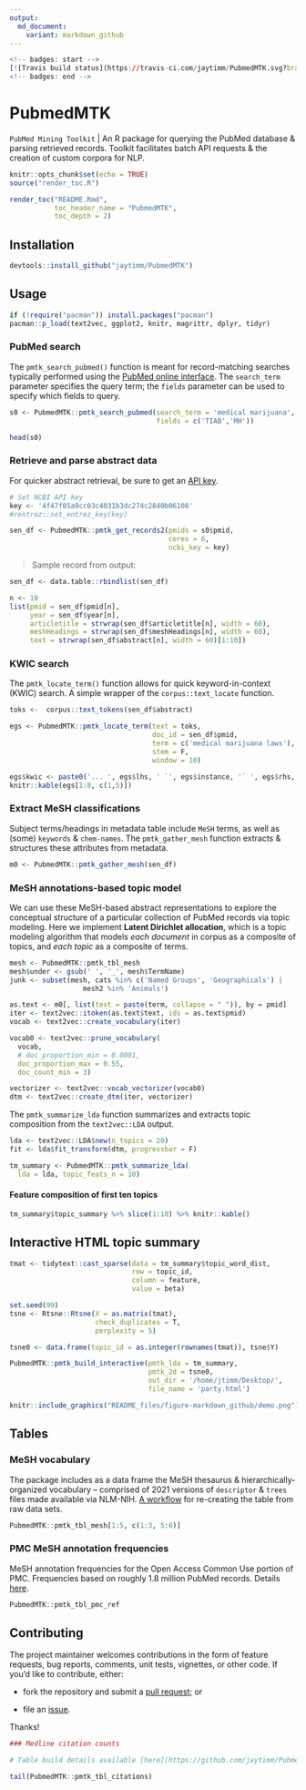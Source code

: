 ```yaml
---
output:
  md_document:
    variant: markdown_github
---
```


```r
<!-- badges: start -->
[![Travis build status](https://travis-ci.com/jaytimm/PubmedMTK.svg?branch=main)](https://travis-ci.com/jaytimm/PubmedMTK)
<!-- badges: end -->
```


# PubmedMTK

`PubMed Mining Toolkit` | An R package for querying the PubMed database & parsing retrieved records.  Toolkit facilitates batch API requests & the creation of custom corpora for NLP. 

```r
knitr::opts_chunk$set(echo = TRUE)
source("render_toc.R")
```


```r
render_toc("README.Rmd",
           toc_header_name = "PubmedMTK",
           toc_depth = 2)
```



## Installation

```r
devtools::install_github("jaytimm/PubmedMTK")
```


## Usage

```r
if (!require("pacman")) install.packages("pacman")
pacman::p_load(text2vec, ggplot2, knitr, magrittr, dplyr, tidyr)
```


### PubMed search

The `pmtk_search_pubmed()` function is meant for record-matching searches typically performed using the [PubMed online interface](https://pubmed.ncbi.nlm.nih.gov/).  The `search_term` parameter specifies the query term; the `fields` parameter can be used to specify which fields to query. 

```r
s0 <- PubmedMTK::pmtk_search_pubmed(search_term = 'medical marijuana', 
                                    fields = c('TIAB','MH'))
```


```r
head(s0)
```






### Retrieve and parse abstract data 

For quicker abstract retrieval, be sure to get an [API key](https://support.nlm.nih.gov/knowledgebase/article/KA-03521/en-us).    

```r
# Set NCBI API key
key <- '4f47f85a9cc03c4031b3dc274c2840b06108'
#rentrez::set_entrez_key(key)
```



```r
sen_df <- PubmedMTK::pmtk_get_records2(pmids = s0$pmid, 
                                       cores = 6, 
                                       ncbi_key = key) 
```


> Sample record from output:

```r
sen_df <- data.table::rbindlist(sen_df)

n <- 10
list(pmid = sen_df$pmid[n],
     year = sen_df$year[n],
     articletitle = strwrap(sen_df$articletitle[n], width = 60),
     meshHeadings = strwrap(sen_df$meshHeadings[n], width = 60),
     text = strwrap(sen_df$abstract[n], width = 60)[1:10])
```




### KWIC search

The `pmtk_locate_term()` function allows for quick keyword-in-context (KWIC) search.  A simple wrapper of the `corpus::text_locate` function. 

```r
toks <-  corpus::text_tokens(sen_df$abstract)

egs <- PubmedMTK::pmtk_locate_term(text = toks,
                                   doc_id = sen_df$pmid,
                                   term = c('medical marijuana laws'),
                                   stem = F,
                                   window = 10)

egs$kwic <- paste0('... ', egs$lhs, ' `', egs$instance, '` ', egs$rhs, ' ...')
knitr::kable(egs[1:8, c(1,5)])
```



### Extract MeSH classifications

Subject terms/headings in metadata table include `MeSH` terms, as well as (some) `keywords` & `chem-names`.   The `pmtk_gather_mesh` function extracts & structures these attributes from metadata. 

```r
m0 <- PubmedMTK::pmtk_gather_mesh(sen_df)
```




### MeSH annotations-based topic model

We can use these MeSH-based abstract representations to explore the conceptual structure of a particular collection of PubMed records via topic modeling. Here we implement **Latent Dirichlet allocation**, which is a topic modeling algorithm that models *each document* in corpus as a composite of topics, and *each topic* as a composite of terms.  

```r
mesh <- PubmedMTK::pmtk_tbl_mesh
mesh$under <- gsub(' ', '_', mesh$TermName)
junk <- subset(mesh, cats %in% c('Named Groups', 'Geographicals') |
                  mesh2 %in% 'Animals')
```


```r
as.text <- m0[, list(text = paste(term, collapse = " ")), by = pmid]
iter <- text2vec::itoken(as.text$text, ids = as.text$pmid)  
vocab <- text2vec::create_vocabulary(iter)

vocab0 <- text2vec::prune_vocabulary(
  vocab, 
  # doc_proportion_min = 0.0001,
  doc_proportion_max = 0.55,
  doc_count_min = 3) 

vectorizer <- text2vec::vocab_vectorizer(vocab0)
dtm <- text2vec::create_dtm(iter, vectorizer)
```



The `pmtk_summarize_lda` function summarizes and extracts topic composition from the `text2vec::LDA` output. 

```r
lda <- text2vec::LDA$new(n_topics = 20) 
fit <- lda$fit_transform(dtm, progressbar = F)

tm_summary <- PubmedMTK::pmtk_summarize_lda(
  lda = lda, topic_feats_n = 10)
```


#### Feature composition of first ten topics

```r
tm_summary$topic_summary %>% slice(1:10) %>% knitr::kable()
```



## Interactive HTML topic summary

```r
tmat <- tidytext::cast_sparse(data = tm_summary$topic_word_dist,
                              row = topic_id,
                              column = feature,
                              value = beta)

set.seed(99)
tsne <- Rtsne::Rtsne(X = as.matrix(tmat), 
                     check_duplicates = T,
                     perplexity = 5)

tsne0 <- data.frame(topic_id = as.integer(rownames(tmat)), tsne$Y)
```


```r
PubmedMTK::pmtk_build_interactive(pmtk_lda = tm_summary,
                                  pmtk_2d = tsne0,
                                  out_dir = '/home/jtimm/Desktop/',
                                  file_name = 'party.html')
```


```r
knitr::include_graphics("README_files/figure-markdown_github/demo.png")
```




## Tables

### MeSH vocabulary 

  The package includes as a data frame the MeSH thesaurus & hierarchically-organized vocabulary -- comprised of 2021 versions of `descriptor` & `trees` files made available via NLM-NIH.  [A workflow](https://github.com/jaytimm/PubmedMTK/blob/main/mds/build-MeSH-df.md) for re-creating the table from raw data sets.  

```r
PubmedMTK::pmtk_tbl_mesh[1:5, c(1:3, 5:6)]
```




### PMC MeSH annotation frequencies

MeSH annotation frequencies for the Open Access Common Use portion of PMC.  Frequencies based on roughly 1.8 million PubMed records.  Details [here](https://github.com/jaytimm/PubmedMTK/blob/main/mds/pmc-reference.md).

```r
PubmedMTK::pmtk_tbl_pmc_ref
```



## Contributing

The project maintainer welcomes contributions in the form of feature requests, bug reports, comments, unit tests, vignettes, or other code. If you'd like to contribute, either:

* fork the repository and submit a [pull request](https://github.com/jaytimm/PubmedMTK/pulls); or

* file an [issue](https://github.com/jaytimm/PubmedMTK/issues).

Thanks!



```r
### Medline citation counts

# Table build details available [here](https://github.com/jaytimm/PubmedMTK/blob/main/mds/medline_citations.md).

tail(PubmedMTK::pmtk_tbl_citations)
```

